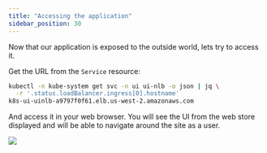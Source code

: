 ```yaml
---
title: "Accessing the application"
sidebar_position: 30
---
```


Now that our application is exposed to the outside world, lets try to access it.

Get the URL from the `Service` resource:

```bash
kubectl -n kube-system get svc -n ui ui-nlb -o json | jq \
  -r '.status.loadBalancer.ingress[0].hostname'
k8s-ui-uinlb-a9797f0f61.elb.us-west-2.amazonaws.com
```

And access it in your web browser. You will see the UI from the web store displayed and will be able to navigate around the site as a user.

<browser url='http://k8s-ui-uinlb-a9797f0f61.elb.us-west-2.amazonaws.com'>
<img src="https://github.com/niallthomson/microservices-demo/raw/master/docs/images/screenshot.png"/>
</browser>